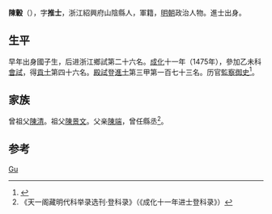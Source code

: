 '''陳轂'''（{{bd|1439年||？}}），字'''推士'''，浙江紹興府山陰縣人，軍籍，[[明朝|明朝]]政治人物。進士出身。

== 生平 ==
早年出身國子生，后进浙江鄉試第二十六名。[[成化|成化]]十一年（1475年），參加乙未科[[會試|會試]]，得[[貢士|貢士]]第四十六名。[[殿試|殿試]]登[[進士|進士]]第三甲第一百七十三名。历官[[監察御史|監察御史]]<ref>{{cite news|title=《绍兴市志 卷44 第二章  历代进士名录》|url=http://www.sxlib.com:8080/web/gycslou/sxsz/44z2.htm|accessdate=2013-07-25|newspaper=绍兴图书馆|deadurl=yes|archiveurl=https://archive.is/20120914053252/http://www.sxlib.com:8080/web/gycslou/sxsz/44z2.htm|archivedate=2012-09-14}}</ref>。

== 家族 ==
曾祖父[[陳清|陳清]]。祖父[[陳景文|陳景文]]。父亲[[陳端|陳端]]，曾任縣丞<ref>《天一阁藏明代科举录选刊·登科录》（《成化十一年进士登科录》）</ref>。

==参考==
{{reflist}}

{{成化十一年乙未科殿試金榜}}

{{Authority control}}

{{DEFAULTSORT:Chen}}
[[Category:陈姓|Gu]]


{{明朝人物小作品}}